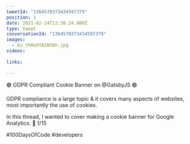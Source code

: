 ```yaml
---
tweetId: "1364570373434597379"
position: 1
date: 2021-02-24T13:38:24.000Z
type: tweet
conversationId: "1364570373434597379"
images:
  - Eu_thReXYAIW30n.jpg
videos:
  
links:
  
---
```

🟣 GDPR Compliant Cookie Banner on @GatsbyJS 🟣

GDPR compliance is a large topic &amp; it covers many aspects of websites, most importantly the use of cookies. 

In this thread, I wanted to cover making a cookie banner for Google Analytics. 🧵 1/15

#100DaysOfCode #developers 
